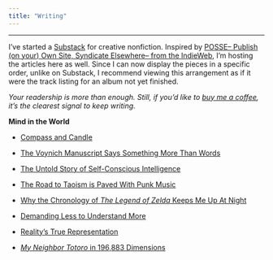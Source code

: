 ```yaml
---
title: "Writing"
---
```


***

I've started a [Substack](https://dmerullo.substack.com/){target="_blank"} for creative nonfiction. Inspired by [POSSE-- Publish (on your) Own Site, Syndicate Elsewhere-- from the IndieWeb](https://indieweb.org/POSSE){target="_blank"}, I'm hosting the articles here as well. Since I can now display the pieces in a specific order, unlike on Substack, I recommend viewing this arrangement as if it were the track listing for an album not yet finished.

*Your readership is more than enough. Still, if you'd like to [buy me a coffee](https://buymeacoffee.com/dmerullo){target="_blank"}, it’s the clearest signal to keep writing.*

**Mind in the World**

- [Compass and Candle](writing/mind-in-the-world/compass-and-candle.html)

- [The Voynich Manuscript Says Something More Than Words](writing/mind-in-the-world/vms.html)

- [The Untold Story of Self-Conscious Intelligence](writing/mind-in-the-world/movement.html)

- [The Road to Taoism is Paved With Punk Music](writing/mind-in-the-world/tao-punk.html)

- [Why the Chronology of *The Legend of Zelda* Keeps Me Up At Night](writing/mind-in-the-world/zelda-timeline.html)

- [Demanding Less to Understand More](writing/mind-in-the-world/self.html)

- [Reality's True Representation](writing/mind-in-the-world/representation.html)

- [*My Neighbor Totoro* in 196,883 Dimensions](writing/mind-in-the-world/monster.html)
